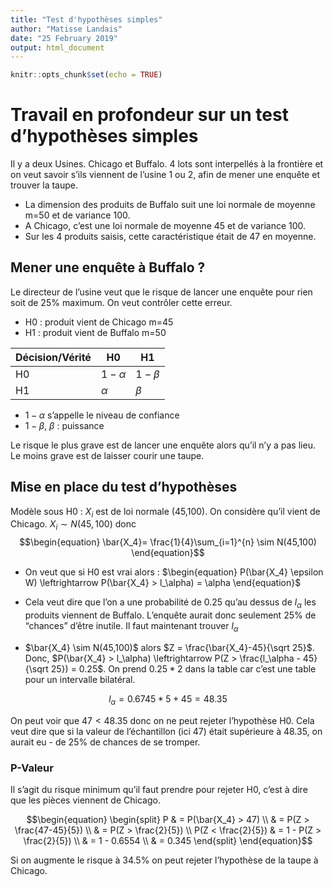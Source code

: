 ```yaml
---
title: "Test d'hypothèses simples"
author: "Matisse Landais"
date: "25 February 2019"
output: html_document
---
```


```r
knitr::opts_chunk$set(echo = TRUE)
```

# Travail en profondeur sur un test d'hypothèses simples

Il y a deux Usines. Chicago et Buffalo. 4 lots sont interpellés à la frontière et on veut savoir s'ils viennent de l'usine 1 ou 2, afin de mener une enquête et trouver la taupe. 

- La dimension des produits de Buffalo suit une loi normale de moyenne m=50 et de variance 100. 
- A Chicago, c'est une loi normale de moyenne 45 et de variance 100. 
- Sur les 4 produits saisis, cette caractéristique était de 47 en moyenne. 

## Mener une enquête à Buffalo ? 
 
Le directeur de l'usine veut que le risque de lancer une enquête pour rien soit de 25% maximum. On veut contrôler cette erreur. 

- H0 : produit vient de Chicago m=45
- H1 : produit vient de Buffalo m=50

|Décision/Vérité|H0|H1|
|---------------|--|--|
|H0|$1-\alpha$|$1- \beta$|
|H1|$\alpha$|$\beta$|

- $1-\alpha$ s'appelle le niveau de confiance
- $1-\beta$, $\beta$ : puissance 

Le risque le plus grave est de lancer une enquête alors qu'il n'y a pas lieu. Le moins grave est de laisser courir une taupe. 

## Mise en place du test d'hypothèses 
Modèle sous H0 : 
$X_i$ est de loi normale (45,100). On considère qu'il vient de Chicago.
$X_i\sim N(45,100)$
donc 
$$\begin{equation}
  \bar{X_4}= \frac{1}{4}\sum_{i=1}^{n} \sim N(45,100)
\end{equation}$$

- On veut que si H0 est vrai alors :
$\begin{equation} P(\bar{X_4} \epsilon W) \leftrightarrow P(\bar{X_4} > l_\alpha) = \alpha \end{equation}$

- Cela veut dire que l'on a une probabilité de 0.25 qu'au dessus de $l_\alpha$ les produits viennent de Buffalo. L'enquête aurait donc seulement 25% de "chances" d'être inutile. Il faut maintenant trouver $l_\alpha$

 - $\bar{X_4} \sim N(45,100)$ alors $Z = \frac{\bar{X_4}-45}{\sqrt 25}$. 
Donc, $P(\bar{X_4} > l_\alpha) \leftrightarrow P(Z > \frac{l_\alpha - 45}{\sqrt 25}) = 0.25$. On prend $0.25*2$ dans la table car c'est une table pour un intervalle bilatéral. 

$$\begin{equation} l_\alpha = 0.6745*5 + 45 = 48.35 \end{equation}$$

On peut voir que $47 < 48.35$ donc on ne peut rejeter l'hypothèse H0. 
Cela veut dire que si la valeur de l'échantillon (ici 47) était supérieure à 48.35, on aurait eu - de 25% de chances de se tromper. 

### P-Valeur 
Il s'agit du risque minimum qu'il faut prendre pour rejeter H0, c'est à dire que les pièces viennent de Chicago.

$$\begin{equation}
\begin{split}
P & =  P(\bar{X_4} > 47)  \\
 & = P(Z > \frac{47-45}{5}) \\ 
 & = P(Z > \frac{2}{5}) \\
P(Z < \frac{2}{5}) & = 1 - P(Z > \frac{2}{5}) \\
 & = 1 - 0.6554 \\ 
 & = 0.345 
\end{split}
\end{equation}$$

Si on augmente le risque à 34.5% on peut rejeter l'hypothèse de la taupe à Chicago. 

 
